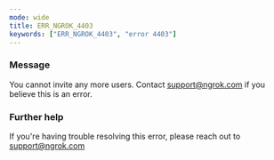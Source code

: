 ```yaml
---
mode: wide
title: ERR_NGROK_4403
keywords: ["ERR_NGROK_4403", "error 4403"]
---
```


### Message

You cannot invite any more users. Contact support@ngrok.com if you believe this is an error.

### Further help

If you're having trouble resolving this error, please reach out to [support@ngrok.com](mailto:support@ngrok.com?subject=Help%20with%20ERR_NGROK_4403)

